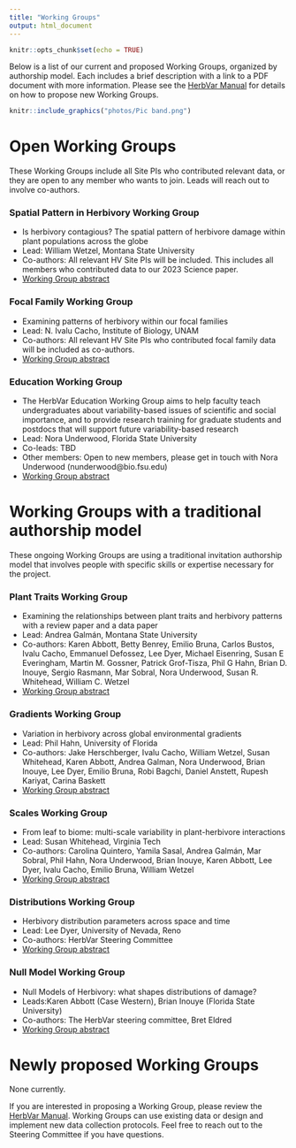 ```yaml
---
title: "Working Groups"
output: html_document
---
```


```r
knitr::opts_chunk$set(echo = TRUE)
```

Below is a list of our current and proposed Working Groups, organized by authorship model. Each includes a brief description with a link to a PDF document with more information. Please see the [HerbVar Manual](https://herbvar-network.github.io/herbvar_manual/) for details on how to propose new Working Groups.

```r
knitr::include_graphics("photos/Pic band.png")
```

# Open Working Groups

These Working Groups include all Site PIs who contributed relevant data, or they are open to any member who wants to join. Leads will reach out to involve co-authors.


### Spatial Pattern in Herbivory Working Group

- Is herbivory contagious? The spatial pattern of herbivore damage within plant populations across the globe
- Lead: William Wetzel, Montana State University
- Co-authors: All relevant HV Site PIs will be included. This includes all members who contributed data to our 2023 Science paper.
- [Working Group abstract](workingGroups/Wetzel et al - HV spatial abstract.pdf)


### Focal Family Working Group

- Examining patterns of herbivory within our focal families
- Lead: N. Ivalu Cacho, Institute of Biology, UNAM
- Co-authors: All relevant HV Site PIs who contributed focal family data will be included as co-authors.
- [Working Group abstract](workingGroups/HerbVar_Abstract_FocalFams_NIC_2014_1114.pdf)


### Education Working Group

- The HerbVar Education Working Group aims to help faculty teach undergraduates about variability-based issues of scientific and social importance, and to provide research training for graduate students and postdocs that will support future variability-based research
- Lead: Nora Underwood, Florida State University
- Co-leads: TBD
- Other members: Open to new members, please get in touch with Nora Underwood (nunderwood@bio.fsu.edu)
- [Working Group abstract](workingGroups/HV Education abstract.pdf)


# Working Groups with a traditional authorship model

These ongoing Working Groups are using a traditional invitation authorship model that involves people with specific skills or expertise necessary for the project.


### Plant Traits Working Group

- Examining the relationships between plant traits and herbivory patterns with a review paper and a data paper
- Lead: Andrea Galmán, Montana State University
- Co-authors: Karen Abbott, Betty Benrey, Emilio Bruna, Carlos Bustos, Ivalu Cacho, Emmanuel Defossez, Lee Dyer, Michael Eisenring, Susan E Everingham, Martin M. Gossner, Patrick Grof-Tisza, Phil G Hahn, Brian D. Inouye, Sergio Rasmann, Mar Sobral, Nora Underwood, Susan R. Whitehead, William C. Wetzel
- [Working Group abstract](workingGroups/Galmán et al_Traits & Variability abstract.pdf)


### Gradients Working Group

- Variation in herbivory across global environmental gradients
- Lead: Phil Hahn, University of Florida
- Co-authors: Jake Herschberger, Ivalu Cacho, William Wetzel, Susan Whitehead, Karen Abbott, Andrea Galman, Nora Underwood, Brian Inouye, Lee Dyer, Emilio Bruna, Robi Bagchi, Daniel Anstett, Rupesh Kariyat, Carina Baskett
- [Working Group abstract](workingGroups/Hahn et al HV gradient abstract.pdf)


### Scales Working Group

- From leaf to biome: multi-scale variability in plant-herbivore interactions
- Lead: Susan Whitehead, Virginia Tech
- Co-authors: Carolina Quintero, Yamila Sasal, Andrea Galmán, Mar Sobral, Phil Hahn, Nora Underwood, Brian Inouye, Karen Abbott, Lee Dyer, Ivalu Cacho, Emilio Bruna, William Wetzel
- [Working Group abstract](workingGroups/Whitehead et al_HerbVar multiscale abstract.pdf)


### Distributions Working Group

- Herbivory distribution parameters across space and time
- Lead: Lee Dyer, University of Nevada, Reno
- Co-authors: HerbVar Steering Committee 
- [Working Group abstract](workingGroups/HerbivoryDistrubtions2024.pdf)


### Null Model Working Group

- Null Models of Herbivory: what shapes distributions of damage?
- Leads:Karen Abbott (Case Western), Brian Inouye (Florida State University)
- Co-authors: The HerbVar steering committee, Bret Eldred
- [Working Group abstract](workingGroups/Null Models abstract for HerVar.pdf)



# Newly proposed Working Groups

None currently.

If you are interested in proposing a Working Group, please review the [HerbVar Manual](https://herbvar-network.github.io/herbvar_manual/). Working Groups can use existing data or design and implement new data collection protocols. Feel free to reach out to the Steering Committee if you have questions.